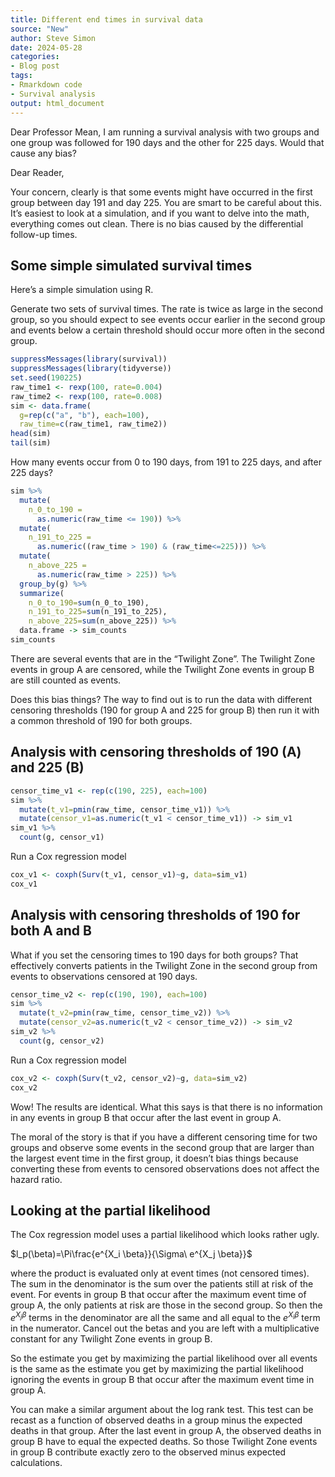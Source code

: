 ```yaml
---
title: Different end times in survival data
source: "New"
author: Steve Simon
date: 2024-05-28
categories:
- Blog post
tags:
- Rmarkdown code
- Survival analysis
output: html_document
---
```


Dear Professor Mean, I am running  a survival analysis with two groups and one group was followed for 190 days and the other for 225 days. Would that cause any bias?

<!---more--->

Dear Reader,

Your concern, clearly is that some events might have occurred in the first group between day 191 and day 225. You are smart to be careful about this. It's easiest to look at a simulation, and if you want to delve into the math, everything comes out clean. There is no bias caused by the differential follow-up times.

## Some simple simulated survival times

Here's a simple simulation using R. 

Generate two sets of survival times. The rate is twice as large in the second group, so you should expect to see events occur earlier in the second group and events below a certain threshold should occur more often in the second group.

```r
suppressMessages(library(survival))
suppressMessages(library(tidyverse))
set.seed(190225)
raw_time1 <- rexp(100, rate=0.004)
raw_time2 <- rexp(100, rate=0.008)
sim <- data.frame(
  g=rep(c("a", "b"), each=100), 
  raw_time=c(raw_time1, raw_time2))
head(sim)
tail(sim)
```

How many events occur from 0 to 190 days, from 191 to 225 days, and after 225 days?

```r
sim %>%
  mutate(
    n_0_to_190 =
      as.numeric(raw_time <= 190)) %>%
  mutate(
    n_191_to_225 =
      as.numeric((raw_time > 190) & (raw_time<=225))) %>%
  mutate(
    n_above_225 =
      as.numeric(raw_time > 225)) %>%
  group_by(g) %>%
  summarize(
    n_0_to_190=sum(n_0_to_190),
    n_191_to_225=sum(n_191_to_225),
    n_above_225=sum(n_above_225)) %>%
  data.frame -> sim_counts
sim_counts

```

There are several events that are in the "Twilight Zone". The Twilight Zone events in group A are censored, while the Twilight Zone events in group B are still counted as events.

Does this bias things? The way to find out is to run the data with different censoring thresholds (190 for group A and 225 for group B) then run it with a common threshold of 190 for both groups.

## Analysis with censoring thresholds of 190 (A) and 225 (B)

```r
censor_time_v1 <- rep(c(190, 225), each=100)
sim %>%
  mutate(t_v1=pmin(raw_time, censor_time_v1)) %>%
  mutate(censor_v1=as.numeric(t_v1 < censor_time_v1)) -> sim_v1
sim_v1 %>%
  count(g, censor_v1)
```

Run a Cox regression model

```r
cox_v1 <- coxph(Surv(t_v1, censor_v1)~g, data=sim_v1)
cox_v1
```

## Analysis with censoring thresholds of 190 for both A and B

What if you set the censoring times to 190 days for both groups? That effectively converts patients in the Twilight Zone in the second group from events to observations censored at 190 days.

```r
censor_time_v2 <- rep(c(190, 190), each=100)
sim %>%
  mutate(t_v2=pmin(raw_time, censor_time_v2)) %>%
  mutate(censor_v2=as.numeric(t_v2 < censor_time_v2)) -> sim_v2
sim_v2 %>%
  count(g, censor_v2)
```

Run a Cox regression model

```r
cox_v2 <- coxph(Surv(t_v2, censor_v2)~g, data=sim_v2)
cox_v2
```

Wow! The results are identical. What this says is that there is no information in any events in group B that occur after the last event in group A.

The moral of the story is that if you have a different censoring time for two groups and observe some events in the second group that are larger than the largest event time in the first group, it doesn't bias things because converting these from events to censored observations does not affect the hazard ratio.

## Looking at the partial likelihood

The Cox regression model uses a partial likelihood which looks rather ugly.

$l_p(\beta)=\Pi\frac{e^{X_i \beta}}{\Sigma\ e^{X_j \beta}}$

where the product is evaluated only at event times (not censored times). The sum in the denominator is the sum over the patients still at risk of the event. For events in group B that occur after the maximum event time of group A, the only patients at risk are those in the second group. So then the $e^{X_j \beta}$ terms in the denominator are all the same and all equal to the $e^{X_i \beta}$ term in the numerator. Cancel out the betas and you are left with a multiplicative constant for any Twilight Zone events in group B.

So the estimate you get by maximizing the partial likelihood over all events is the same as the estimate you get by maximizing the partial likelihood ignoring the events in group B that occur after the maximum event time in group A.

You can make a similar argument about the log rank test. This test can be recast as a function of observed deaths in a group minus the expected deaths in that group. After the last event in group A, the observed deaths in group B have to equal the expected deaths. So those Twilight Zone events in group B contribute exactly zero to the observed minus expected calculations.
